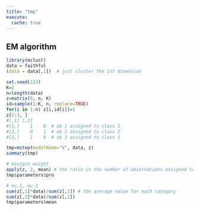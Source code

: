 ```yaml
---
title: "tmp"
execute:
  cache: true
---
```


## EM algorithm

```r
library(mclust)
data = faithful
(data = data[,1])  # just cluster the 1st dimension
```

```r
set.seed(123)
K=2
n=length(data)
z=matrix(0, n, K)
id=sample(1:K, n, replace=TRUE)
for(i in 1:n) z[i,id[i]]=1
z[1:3, ]
#[,1] [,2]
#[1,]    1    0  # ob 1 assigned to class 1
#[2,]    0    1  # ob 2 assigned to class 2
#[3,]    1    0  # ob 3 assigned to class 1
```

```r
tmp=mstep(modelName="V", data, z)
summary(tmp)
```

```r
# mixigin weight
apply(z, 2, mean) # the ratio in the number of observations assigned to each category
tmp$parameters$pro
```

```r
# mu_1, mu_2 
sum(z[,1]*data)/sum(z[,1]) # the average value for each category
sum(z[,2]*data)/sum(z[,2])
tmp$parameters$mean
```
